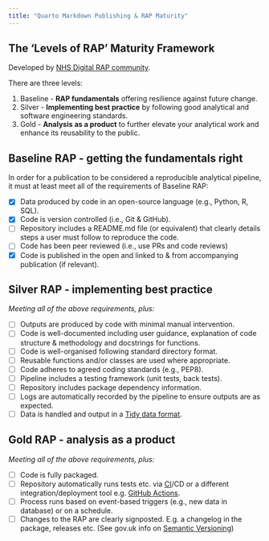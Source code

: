 ```yaml
---
title: "Quarto Markdown Publishing & RAP Maturity"
---
```

## The 'Levels of RAP' Maturity Framework

Developed by [NHS Digital RAP community](https://nhsdigital.github.io/rap-community-of-practice/introduction_to_RAP/levels_of_RAP/).

There are three levels:

1. Baseline - **RAP fundamentals** offering resilience against future change.
2. Silver - **Implementing best practice** by following good analytical and software engineering standards.
3. Gold - **Analysis as a product** to further elevate your analytical work and enhance its reusability to the public.

## Baseline RAP - getting the fundamentals right

In order for a publication to be considered a reproducible analytical pipeline, it must at least meet all of the requirements of Baseline RAP:

- [x] Data produced by code in an open-source language (e.g., Python, R, SQL).
- [x] Code is version controlled (i.e., Git & GitHub).
- [ ] Repository includes a README.md file (or equivalent) that clearly details steps a user must follow to reproduce the code.
- [ ] Code has been peer reviewed (i.e., use PRs and code reviews)
- [x] Code is published in the open and linked to & from accompanying publication (if relevant).

## Silver RAP - implementing best practice

_Meeting all of the above requirements, plus:_

- [ ] Outputs are produced by code with minimal manual intervention.
- [ ] Code is well-documented including user guidance, explanation of code structure & methodology and docstrings for functions.
- [ ] Code is well-organised following standard directory format.
- [ ] Reusable functions and/or classes are used where appropriate.
- [ ] Code adheres to agreed coding standards (e.g., PEP8).
- [ ] Pipeline includes a testing framework (unit tests, back tests).
- [ ] Repository includes package dependency information.
- [ ] Logs are automatically recorded by the pipeline to ensure outputs are as expected.
- [ ] Data is handled and output in a [Tidy data format](https://medium.com/@kimrodrikwa/untidy-data-a90b6e3ebe4c).

## Gold RAP - analysis as a product

_Meeting all of the above requirements, plus:_

- [ ] Code is fully packaged.
- [ ] Repository automatically runs tests etc. via [CI](https://github.com/skills/continuous-integration)/CD or a different integration/deployment tool e.g. [GitHub Actions](https://docs.github.com/en/actions).
- [ ] Process runs based on event-based triggers (e.g., new data in database) or on a schedule.
- [ ] Changes to the RAP are clearly signposted. E.g. a changelog in the package, releases etc. (See gov.uk info on [Semantic Versioning](https://github.com/alphagov/govuk-frontend/blob/main/docs/contributing/versioning.md))

